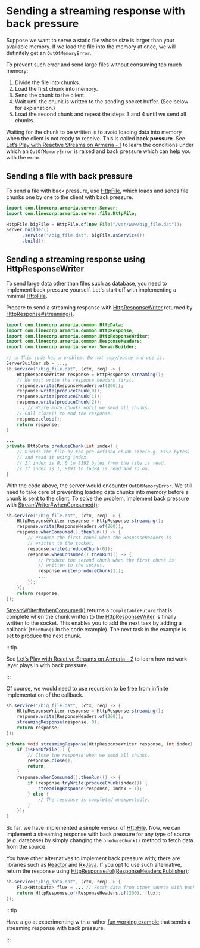 # Sending a streaming response with back pressure

Suppose we want to serve a static file whose size is larger than your available memory. If we load the file into the memory at once, we will definitely get an `OutOfMemoryError`.

To prevent such error and send large files without consuming too much memory:

1. Divide the file into chunks.
2. Load the first chunk into memory.
3. Send the chunk to the client.
4. Wait until the chunk is written to the sending socket buffer. (See below for explanation.)
5. Load the second chunk and repeat the steps 3 and 4 until we send all chunks.

Waiting for the chunk to be written is to avoid loading data into memory when the client is not ready to receive. This is called __back pressure__. 
See [Let’s Play with Reactive Streams on Armeria - 1](https://engineering.linecorp.com/en/blog/reactive-streams-armeria-1/) to learn the conditions under which an `OutOfMemoryError` is raised and back pressure which can help you with the error.

## Sending a file with back pressure

To send a file with back pressure, use [HttpFile](type), which loads and sends file chunks one by one to the client with back pressure.

```java
import com.linecorp.armeria.server.Server;
import com.linecorp.armeria.server.file.HttpFile;

HttpFile bigFile = HttpFile.of(new File("/var/www/big_file.dat"));
Server.builder()
      .service("/big_file.dat", bigFile.asService())
      .build();
```

## Sending a streaming response using HttpResponseWriter

To send large data other than files such as database, you need to implement back pressure yourself. Let's start off with implementing a minimal [HttpFile](type).

Prepare to send a streaming response with [HttpResponseWriter](type) returned by [HttpResponse#streaming()](type).

```java
import com.linecorp.armeria.common.HttpData;
import com.linecorp.armeria.common.HttpResponse;
import com.linecorp.armeria.common.HttpResponseWriter;
import com.linecorp.armeria.common.ResponseHeaders;
import com.linecorp.armeria.server.ServerBuilder;

// ⚠️ This code has a problem. Do not copy/paste and use it.
ServerBuilder sb = ...;
sb.service("/big_file.dat", (ctx, req) -> {
    HttpResponseWriter response = HttpResponse.streaming();
    // We must write the response headers first.
    response.write(ResponseHeaders.of(200));
    response.write(produceChunk(0));
    response.write(produceChunk(1));
    response.write(produceChunk(2));
    ... // Write more chunks until we send all chunks.
    // Call close() to end the response.
    response.close();
    return response;
}

...
private HttpData produceChunk(int index) {
    // Divide the file by the pre-defined chunk size(e.g. 8192 bytes)
    // and read it using index.
    // If index is 0, 0 to 8192 bytes from the file is read.
    // If index is 1, 8193 to 16384 is read and so on.
}
```

With the code above, the server would encounter `OutOfMemoryError`. We still need to take care of preventing loading data chunks into memory before a chunk is sent to the client. To solve the problem, implement back pressure with [StreamWriter#whenConsumed()](type):

```java
sb.service("/big_file.dat", (ctx, req) -> {
    HttpResponseWriter response = HttpResponse.streaming();
    response.write(ResponseHeaders.of(200));
    response.whenConsumed().thenRun(() -> {
        // Produce the first chunk when the ResponseHeaders is
        // written to the socket.
        response.write(produceChunk(0));
        response.whenConsumed().thenRun(() -> {
            // Produce the second chunk when the first chunk is
            // written to the socket.
            response.write(produceChunk(1));
            ...
        });
    });
    return response;
});
```

[StreamWriter#whenConsumed()](type) returns a `CompletableFuture` that is complete when the chunk written to the [HttpResponseWriter](type) is finally written to the socket. This enables you to add the next task by adding a callback (`thenRun()` in the code example). The next task in the example is set to produce the next chunk.

:::tip

See [Let’s Play with Reactive Streams on Armeria - 2](https://engineering.linecorp.com/en/blog/reactive-streams-armeria-2/) to learn how network layer plays in with back pressure.

:::

Of course, we would need to use recursion to be free from infinite implementation of the callback.

```java
sb.service("/big_file.dat", (ctx, req) -> {
    HttpResponseWriter response = HttpResponse.streaming();
    response.write(ResponseHeaders.of(200));
    streamingResponse(response, 0);
    return response;
});

private void streamingResponse(HttpResponseWriter response, int index) {
    if (isEndOfFile()) {
        // Close the response when we send all chunks.
        response.close();
        return;
    }
    response.whenConsumed().thenRun(() -> {
        if (response.tryWrite(produceChunk(index))) {
            streamingResponse(response, index + 1);
        } else {
            // The response is completed unexpectedly.
        }
    });
}
```

So far, we have implemented a simple version of [HttpFile](type). Now, we can implement a streaming response with back pressure for any type of source (e.g. database) by simply changing the `produceChunk()` method to fetch data from the source.

You have other alternatives to implement back pressure with; there are libraries such as [Reactor](https://projectreactor.io) and [RxJava](https://github.com/ReactiveX/RxJava). If you opt to use such alternative, 
return the response using [HttpResponse#of(ResponseHeaders,Publisher)](type):

```java
sb.service("/big_data.dat", (ctx, req) -> {
    Flux<HttpData> flux = ... // Fetch data from other source with backpressure.
    return HttpResponse.of(ResponseHeaders.of(200), flux);
});
```

:::tip

Have a go at experimenting with a rather [fun working example](https://github.com/line/armeria-examples/blob/main/proxy-server/src/main/java/example/armeria/proxy/AnimationService.java) that sends a streaming response with back pressure.

:::
